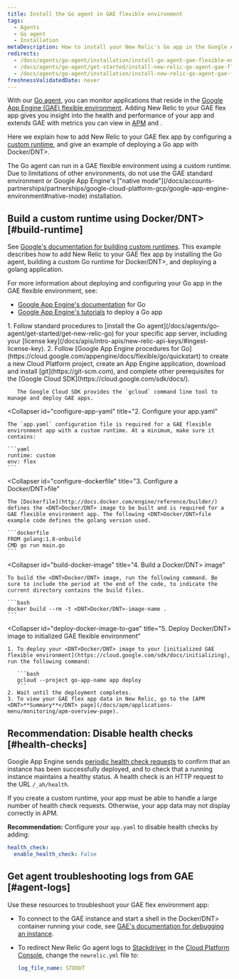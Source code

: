 ```yaml
---
title: Install the Go agent in GAE flexible environment
tags:
  - Agents
  - Go agent
  - Installation
metaDescription: How to install your New Relic's Go app in the Google App Engine (GAE) flexible environment.
redirects:
  - /docs/agents/go-agent/installation/install-go-agent-gae-flexible-environment
  - /docs/agents/go-agent/get-started/install-new-relic-go-agent-gae-flexible-environment
  - /docs/agents/go-agent/installation/install-new-relic-go-agent-gae-flexible-environment
freshnessValidatedDate: never
---
```


With our [Go agent](/docs/agents/go-agent/get-started/introduction-new-relic-go), you can monitor applications that reside in the [Google App Engine (GAE) flexible environment](https://cloud.google.com/appengine/docs/flexible/go/). Adding New Relic to your GAE flex app gives you insight into the health and performance of your app and extends GAE with metrics you can view in [APM](/docs/apm/new-relic-apm/getting-started/introduction-new-relic-apm) and [<InlinePopover type="browser" />](/docs/browser/new-relic-browser/getting-started/introduction-new-relic-browser).

Here we explain how to add New Relic to your GAE flex app by configuring a [custom runtime](https://cloud.google.com/appengine/docs/flexible/custom-runtimes/about-custom-runtimes), and give an example of deploying a Go app with <DNT>Docker/DNT>.

<Callout variant="important">
  The Go agent can run in a GAE flexible environment using a custom runtime. Due to limitations of other environments, do not use the GAE standard environment or Google App Engine's ["native mode"](/docs/accounts-partnerships/partnerships/google-cloud-platform-gcp/google-app-engine-environment#native-mode) installation.
</Callout>

## Build a custom runtime using <DNT>Docker/DNT> [#build-runtime]

See [Google's documentation for building custom runtimes](https://cloud.google.com/appengine/docs/flexible/custom-runtimes/build). This example describes how to add New Relic to your GAE flex app by installing the Go agent, building a custom Go runtime for <DNT>Docker/DNT>, and deploying a golang application.

For more information about deploying and configuring your Go app in the GAE flexible environment, see:

* [Google App Engine's documentation](https://cloud.google.com/appengine/docs/flexible/go/) for Go
* [Google App Engine's tutorials](https://cloud.google.com/appengine/docs/flexible/go/tutorials) to deploy a Go app

<CollapserGroup>
  <Collapser
    id="setup-gae"
    title="1. Set up the GAE project and install dependencies"
  >
    1. Follow standard procedures to [install the Go agent](/docs/agents/go-agent/get-started/get-new-relic-go) for your specific app server, including your [license key](/docs/apis/intro-apis/new-relic-api-keys/#ingest-license-key).
    2. Follow [Google App Engine procedures for Go](https://cloud.google.com/appengine/docs/flexible/go/quickstart) to create a new Cloud Platform project, create an App Engine application, download and install [git](https://git-scm.com), and complete other prerequisites for the [Google Cloud SDK](https://cloud.google.com/sdk/docs/).

       The Google Cloud SDK provides the `gcloud` command line tool to manage and deploy GAE apps.
  </Collapser>

  <Collapser
    id="configure-app-yaml"
    title="2. Configure your app.yaml"
  >
    The `app.yaml` configuration file is required for a GAE flexible environment app with a custom runtime. At a minimum, make sure it contains:

    ```yaml
    runtime: custom
    env: flex
    ```
  </Collapser>

  <Collapser
    id="configure-dockerfile"
    title="3. Configure a <DNT>Docker/DNT>file"
  >
    The [Dockerfile](http://docs.docker.com/engine/reference/builder/) defines the <DNT>Docker/DNT> image to be built and is required for a GAE flexible environment app. The following <DNT>Docker/DNT>file example code defines the golang version used.

    ```dockerfile
    FROM golang:1.8-onbuild
    CMD go run main.go
    ```
  </Collapser>

  <Collapser
    id="build-docker-image"
    title="4. Build a <DNT>Docker/DNT> image"
  >
    To build the <DNT>Docker/DNT> image, run the following command. Be sure to include the period at the end of the code, to indicate the current directory contains the build files.

    ```bash
    docker build --rm -t <DNT>Docker/DNT>-image-name .
    ```
  </Collapser>

  <Collapser
    id="deploy-docker-image-to-gae"
    title="5. Deploy <DNT>Docker/DNT> image to initialized GAE flexible environment"
  >
    1. To deploy your <DNT>Docker/DNT> image to your [initialized GAE flexible environment](https://cloud.google.com/sdk/docs/initializing), run the following command:

       ```bash
       gcloud --project go-app-name app deploy
       ```
    2. Wait until the deployment completes.
    3. To view your GAE flex app data in New Relic, go to the [APM <DNT>**Summary**</DNT> page](/docs/apm/applications-menu/monitoring/apm-overview-page).
  </Collapser>
</CollapserGroup>

<InstallFeedback />

## Recommendation: Disable health checks [#health-checks]

Google App Engine sends [periodic health check requests](https://cloud.google.com/appengine/docs/flexible/go/configuring-your-app-with-app-yaml#health_checks) to confirm that an instance has been successfully deployed, and to check that a running instance maintains a healthy status. A health check is an HTTP request to the URL `/_ah/health`.

If you create a custom runtime, your app must be able to handle a large number of health check requests. Otherwise, your app data may not display correctly in APM.

<DNT>**Recommendation:**</DNT> Configure your `app.yaml` to disable health checks by adding:

```yaml
health_check:
  enable_health_check: False
```

## Get agent troubleshooting logs from GAE [#agent-logs]

Use these resources to troubleshoot your GAE flex environment app:

* To connect to the GAE instance and start a shell in the <DNT>Docker/DNT> container running your code, see [GAE's documentation for debugging an instance](https://cloud.google.com/appengine/docs/flexible/go/debugging-an-instance).
* To redirect New Relic Go agent logs to [Stackdriver](http://cloud.google.com/logging/docs/view/logs_viewer_v2) in the [Cloud Platform Console](https://cloud.google.com/compute/docs/console), change the `newrelic.yml` file to:

  ```yaml
  log_file_name: STDOUT
  ```
